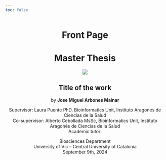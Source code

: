 ```yaml
---
toc: false
---
```


<center>

# Front Page {.hidden .unnumbered}

# Master Thesis {.unnumbered}

![](images/uvic_logo.png)

## Title of the work

by **Jose Miguel Arbones Mainar**

Supervisor: Laura Puente PhD, Bioinformatics Unit, Instituto Aragonés de Ciencias de la Salud\
Co-supervisor: Alberto Cebollada MsSc, Bioinformatics Unit, Instituto Aragonés de Ciencias de la Salud\
Academic tutor:

Biosciences Department\
University of Vic – Central University of Catalonia\
September 9th, 2024

</center>
